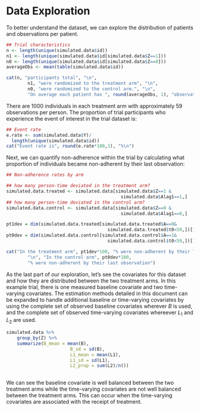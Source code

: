 # Data Exploration {-}

To better understand the dataset, we can explore the distribution of patients and observations per patient.

```r
## Trial characteristics
n <- length(unique(simulated.data$id))
n1 <- length(unique(simulated.data$id[simulated.data$Z==1]))
n0 <- length(unique(simulated.data$id[simulated.data$Z==0]))
averageObs <- mean(table(simulated.data$id))

cat(n, "participants total", "\n", 
		n1, "were randomized to the treatment arm", "\n",
		n0, "were randomized to the control arm.", "\n",
		"On average each patient has ", round(averageObs, 1), "observations")
```

There are 1000 individuals in each treatment arm with approximately 59 observations per person. The proportion of trial participants who experience the event of interest in the trial dataset is:

```r
## Event rate
e.rate <- sum(simulated.data$Y)/
  length(unique(simulated.data$id))
cat("Event rate is", round(e.rate*100,1), "%\n")
```

Next, we can quantify non-adherence within the trial by calculating what proportion of individuals became non-adherent by their last observation:

```r
## Non-adherence rates by arm

## how many person-time deviated in the treatment arm?
simulated.data.treated <- simulated.data[simulated.data$Z==1 & 
                                           simulated.data$Alag1==1,]
## how many person-time deviated in the control arm?
simulated.data.control <- simulated.data[simulated.data$Z==0 & 
                                           simulated.data$Alag1==0,]

pt1dev = dim(simulated.data.treated[simulated.data.treated$A==0&
                                      simulated.data.treated$t0<59,])[1]/n1
pt0dev = dim(simulated.data.control[simulated.data.control$A==1&
                                      simulated.data.control$t0<59,])[1]/n0

cat("In the treatment arm", pt1dev*100, "% were non-adherent by their last observation", 
		"\n", "In the control arm", pt0dev*100, 
		"% were non-adherent by their last observation")
```

As the last part of our exploration, let's see the covariates for this dataset and how they are distributed between the two treatment arms. In this example trial, there is one measured baseline covariate and two time-varying covariates. The estimation methods detailed in this document can be expanded to handle additional baseline or time-varying covariates by using the complete set of observed baseline covariates wherever $B$ is used, and the complete set of observed time-varying covariates whereever $L_{1}$ and $L_{2}$ are used.

```r
simulated.data %>% 
	group_by(Z) %>% 
	summarize(B_mean = mean(B),
						B_sd = sd(B),
						L1_mean = mean(L1),
						L1_sd = sd(L1),
						L2_prop = sum(L2)/n())
	
```

We can see the baseline covariate is well balanced between the two treatment arms while the time-varying covariates are not well balanced between the treatment arms. This can occur when the time-varying covariates are associated with the receipt of treatment.
